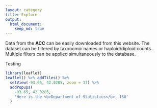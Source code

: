 ```yaml
---
layout: category
title: Explore
output:
  html_document:
    keep_md: true
---
```



Data from the **ACC** can be easily downloaded from this website. The dataset can be filtered by taxonomic names or haploid/diploid counts. Multiple filters can be applied simultaneously to the database.

Testing


```r
library(leaflet)
leaflet() %>% addTiles() %>%
  setView(-93.65, 42.0285, zoom = 17) %>%
  addPopups(
    -93.65, 42.0285,
    'Here is the <b>Department of Statistics</b>, ISU'
  )
```